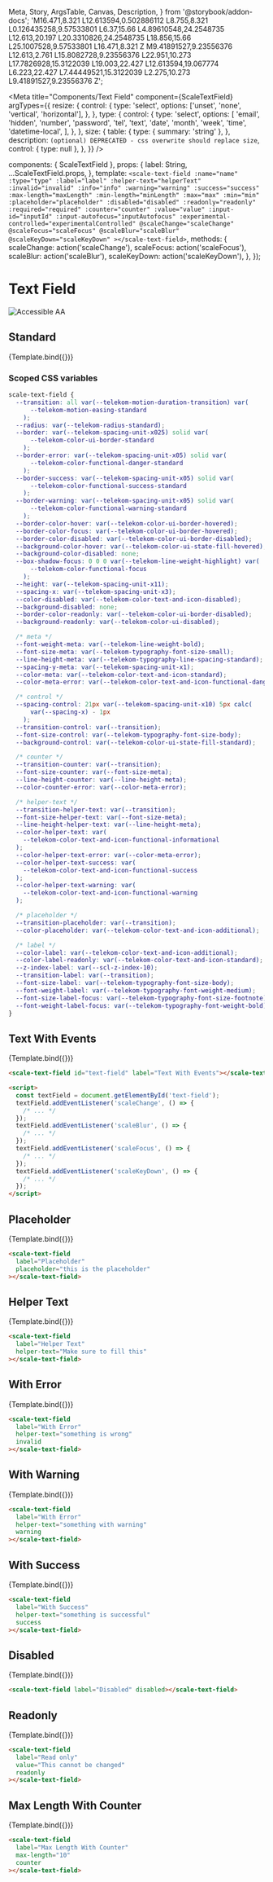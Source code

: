   Meta,
  Story,
  ArgsTable,
  Canvas,
  Description,
} from '@storybook/addon-docs';
  'M16.471,8.321 L12.613594,0.502886112 L8.755,8.321 L0.126435258,9.57533801 L6.37,15.66 L4.89610548,24.2548735 L12.613,20.197 L20.3310826,24.2548735 L18.856,15.66 L25.1007528,9.57533801 L16.471,8.321 Z M9.41891527,9.23556376 L12.613,2.761 L15.8082728,9.23556376 L22.951,10.273 L17.7826928,15.3122039 L19.003,22.427 L12.613594,19.067774 L6.223,22.427 L7.44449521,15.3122039 L2.275,10.273 L9.41891527,9.23556376 Z';

<Meta
  title="Components/Text Field"
  component={ScaleTextField}
  argTypes={{
    resize: {
      control: {
        type: 'select',
        options: ['unset', 'none', 'vertical', 'horizontal'],
      },
    },
    type: {
      control: {
        type: 'select',
        options: [
          'email',
          'hidden',
          'number',
          'password',
          'tel',
          'text',
          'date',
          'month',
          'week',
          'time',
          'datetime-local',
        ],
      },
    },
    size: {
      table: {
        type: { summary: 'string' },
      },
      description: `(optional) DEPRECATED - css overwrite should replace size`,
      control: { type: null },
    },
  }}
/>

  components: { ScaleTextField },
  props: {
    label: String,
    ...ScaleTextField.props,
  },
  template: `
    <scale-text-field
      :name="name"
      :type="type"
      :label="label"
      :helper-text="helperText"
      :invalid="invalid"
      :info="info"
      :warning="warning"
      :success="success"
      :max-length="maxLength"
      :min-length="minLength"
      :max="max"
      :min="min"
      :placeholder="placeholder"
      :disabled="disabled"
      :readonly="readonly"
      :required="required"
      :counter="counter"
      :value="value"
      :input-id="inputId"
      :input-autofocus="inputAutofocus"
      :experimental-controlled="experimentalControlled"
      @scaleChange="scaleChange"
      @scaleFocus="scaleFocus"
      @scaleBlur="scaleBlur"
      @scaleKeyDown="scaleKeyDown"
    ></scale-text-field>
  `,
  methods: {
    scaleChange: action('scaleChange'),
    scaleFocus: action('scaleFocus'),
    scaleBlur: action('scaleBlur'),
    scaleKeyDown: action('scaleKeyDown'),
  },
});

<div
  style={{
    display: 'inline-flex',
    alignItems: 'center',
    justifyContent: 'space-between',
    width: '100%',
  }}
>
  <h1>Text Field</h1>
  <img src="assets/aa.png" alt="Accessible AA" />
</div>

## Standard

<Canvas withSource="none">
  <Story
    name="Standard"
    args={{
      label: 'An input',
    }}
  >
    {Template.bind({})}
  </Story>
</Canvas>

<ArgsTable story="Standard" />

### Scoped CSS variables

```css
scale-text-field {
  --transition: all var(--telekom-motion-duration-transition) var(
      --telekom-motion-easing-standard
    );
  --radius: var(--telekom-radius-standard);
  --border: var(--telekom-spacing-unit-x025) solid var(
      --telekom-color-ui-border-standard
    );
  --border-error: var(--telekom-spacing-unit-x05) solid var(
      --telekom-color-functional-danger-standard
    );
  --border-success: var(--telekom-spacing-unit-x05) solid var(
      --telekom-color-functional-success-standard
    );
  --border-warning: var(--telekom-spacing-unit-x05) solid var(
      --telekom-color-functional-warning-standard
    );
  --border-color-hover: var(--telekom-color-ui-border-hovered);
  --border-color-focus: var(--telekom-color-ui-border-hovered);
  --border-color-disabled: var(--telekom-color-ui-border-disabled);
  --background-color-hover: var(--telekom-color-ui-state-fill-hovered);
  --background-color-disabled: none;
  --box-shadow-focus: 0 0 0 var(--telekom-line-weight-highlight) var(
      --telekom-color-functional-focus
    );
  --height: var(--telekom-spacing-unit-x11);
  --spacing-x: var(--telekom-spacing-unit-x3);
  --color-disabled: var(--telekom-color-text-and-icon-disabled);
  --background-disabled: none;
  --border-color-readonly: var(--telekom-color-ui-border-disabled);
  --background-readonly: var(--telekom-color-ui-disabled);

  /* meta */
  --font-weight-meta: var(--telekom-line-weight-bold);
  --font-size-meta: var(--telekom-typography-font-size-small);
  --line-height-meta: var(--telekom-typography-line-spacing-standard);
  --spacing-y-meta: var(--telekom-spacing-unit-x1);
  --color-meta: var(--telekom-color-text-and-icon-standard);
  --color-meta-error: var(--telekom-color-text-and-icon-functional-danger);

  /* control */
  --spacing-control: 21px var(--telekom-spacing-unit-x10) 5px calc(
      var(--spacing-x) - 1px
    );
  --transition-control: var(--transition);
  --font-size-control: var(--telekom-typography-font-size-body);
  --background-control: var(--telekom-color-ui-state-fill-standard);

  /* counter */
  --transition-counter: var(--transition);
  --font-size-counter: var(--font-size-meta);
  --line-height-counter: var(--line-height-meta);
  --color-counter-error: var(--color-meta-error);

  /* helper-text */
  --transition-helper-text: var(--transition);
  --font-size-helper-text: var(--font-size-meta);
  --line-height-helper-text: var(--line-height-meta);
  --color-helper-text: var(
    --telekom-color-text-and-icon-functional-informational
  );
  --color-helper-text-error: var(--color-meta-error);
  --color-helper-text-success: var(
    --telekom-color-text-and-icon-functional-success
  );
  --color-helper-text-warning: var(
    --telekom-color-text-and-icon-functional-warning
  );

  /* placeholder */
  --transition-placeholder: var(--transition);
  --color-placeholder: var(--telekom-color-text-and-icon-additional);

  /* label */
  --color-label: var(--telekom-color-text-and-icon-additional);
  --color-label-readonly: var(--telekom-color-text-and-icon-standard);
  --z-index-label: var(--scl-z-index-10);
  --transition-label: var(--transition);
  --font-size-label: var(--telekom-typography-font-size-body);
  --font-weight-label: var(--telekom-typography-font-weight-medium);
  --font-size-label-focus: var(--telekom-typography-font-size-footnote);
  --font-weight-label-focus: var(--telekom-typography-font-weight-bold);
}
```

## Text With Events

<Canvas withSource="none">
  <Story
    name="Text With Events"
    args={{
      label: 'Text With Events',
    }}
  >
    {Template.bind({})}
  </Story>
</Canvas>

```html
<scale-text-field id="text-field" label="Text With Events"></scale-text-field>

<script>
  const textField = document.getElementById('text-field');
  textField.addEventListener('scaleChange', () => {
    /* ... */
  });
  textField.addEventListener('scaleBlur', () => {
    /* ... */
  });
  textField.addEventListener('scaleFocus', () => {
    /* ... */
  });
  textField.addEventListener('scaleKeyDown', () => {
    /* ... */
  });
</script>
```

## Placeholder

<Canvas withSource="none">
  <Story
    name="Placeholder"
    args={{
      label: 'Placeholder',
      placeholder: 'this is the placeholder',
    }}
  >
    {Template.bind({})}
  </Story>
</Canvas>

```html
<scale-text-field
  label="Placeholder"
  placeholder="this is the placeholder"
></scale-text-field>
```

## Helper Text

<Canvas withSource="none">
  <Story
    name="Helper Text"
    args={{
      label: 'Helper Text',
      helperText: 'Make sure to fill this',
    }}
  >
    {Template.bind({})}
  </Story>
</Canvas>

```html
<scale-text-field
  label="Helper Text"
  helper-text="Make sure to fill this"
></scale-text-field>
```

## With Error

<Canvas withSource="none">
  <Story
    name="With Error"
    args={{
      label: 'With Error',
      invalid: true,
      helperText: 'something is wrong',
    }}
  >
    {Template.bind({})}
  </Story>
</Canvas>

```html
<scale-text-field
  label="With Error"
  helper-text="something is wrong"
  invalid
></scale-text-field>
```

## With Warning

<Canvas withSource="none">
  <Story
    name="With Warning"
    args={{
      label: 'With Warning',
      warning: true,
      helperText: 'something with warning',
    }}
  >
    {Template.bind({})}
  </Story>
</Canvas>

```html
<scale-text-field
  label="With Error"
  helper-text="something with warning"
  warning
></scale-text-field>
```

## With Success

<Canvas withSource="none">
  <Story
    name="With Success"
    args={{
      label: 'With Success',
      success: true,
      helperText: 'something is successful',
    }}
  >
    {Template.bind({})}
  </Story>
</Canvas>

```html
<scale-text-field
  label="With Success"
  helper-text="something is successful"
  success
></scale-text-field>
```

## Disabled

<Canvas withSource="none">
  <Story
    name="Disabled"
    args={{
      label: 'Disabled',
      disabled: true,
    }}
  >
    {Template.bind({})}
  </Story>
</Canvas>

```html
<scale-text-field label="Disabled" disabled></scale-text-field>
```

## Readonly

<Canvas withSource="none">
  <Story
    name="Read Only"
    args={{
      label: 'Read only',
      readonly: true,
      value: 'This cannot be changed',
    }}
  >
    {Template.bind({})}
  </Story>
</Canvas>

```html
<scale-text-field
  label="Read only"
  value="This cannot be changed"
  readonly
></scale-text-field>
```

## Max Length With Counter

<Canvas withSource="none">
  <Story
    name="Max Length With Counter"
    args={{
      label: 'Max Length With Counter',
      maxLength: 10,
      counter: true,
    }}
  >
    {Template.bind({})}
  </Story>
</Canvas>

```html
<scale-text-field
  label="Max Length With Counter"
  max-length="10"
  counter
></scale-text-field>
```
